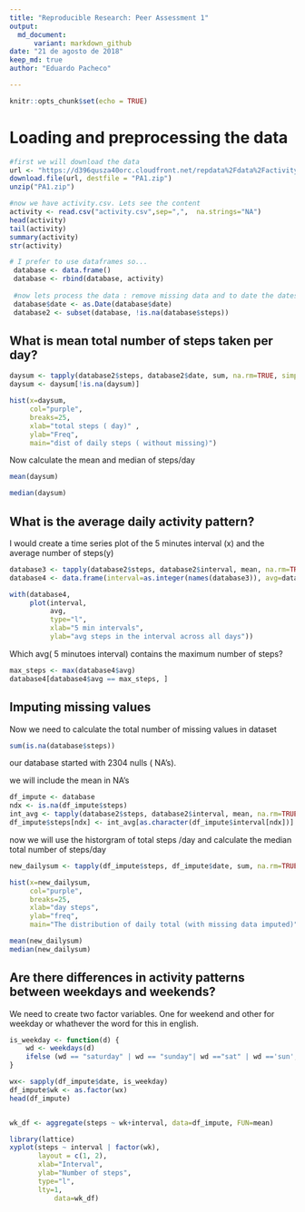 ```yaml
---
title: "Reproducible Research: Peer Assessment 1"
output: 
  md_document:
      variant: markdown_github
date: "21 de agosto de 2018"
keep_md: true
author: "Eduardo Pacheco"

---
```

```r

knitr::opts_chunk$set(echo = TRUE)

```

# Loading and preprocessing the data

```r

#first we will download the data
url <- "https://d396qusza40orc.cloudfront.net/repdata%2Fdata%2Factivity.zip"
download.file(url, destfile = "PA1.zip")
unzip("PA1.zip")

#now we have activity.csv. Lets see the content
activity <- read.csv("activity.csv",sep=",",  na.strings="NA")
head(activity)
tail(activity)
summary(activity)
str(activity)

# I prefer to use dataframes so...
 database <- data.frame()
 database <- rbind(database, activity)
 
 #now lets process the data : remove missing data and to date the dates
 database$date <- as.Date(database$date)
 database2 <- subset(database, !is.na(database$steps))

```

## What is mean total number of steps taken per day?


```r
daysum <- tapply(database2$steps, database2$date, sum, na.rm=TRUE, simplify=T)
daysum <- daysum[!is.na(daysum)]

hist(x=daysum,
     col="purple",
     breaks=25,
     xlab="total steps ( day)" ,
     ylab="Freq",
     main="dist of daily steps ( without missing)")
```

Now calculate the mean and median of steps/day

```r
mean(daysum)

median(daysum)
```


## What is the average daily activity pattern?
I would create a time series plot  of the 5 minutes interval (x) and the average number of steps(y)

```r
database3 <- tapply(database2$steps, database2$interval, mean, na.rm=TRUE, simplify=T)
database4 <- data.frame(interval=as.integer(names(database3)), avg=database3)

with(database4,
     plot(interval,
          avg,
          type="l",
          xlab="5 min intervals",
          ylab="avg steps in the interval across all days"))
```

Which avg( 5 minutoes interval) contains the maximum number of steps?

```r
max_steps <- max(database4$avg)
database4[database4$avg == max_steps, ]
```


## Imputing missing values
Now we need to calculate the total number of missing values in dataset
```r
sum(is.na(database$steps))
```

our database started with 2304 nulls ( NA's).

we will include the mean in NA's
```r
df_impute <- database
ndx <- is.na(df_impute$steps)
int_avg <- tapply(database2$steps, database2$interval, mean, na.rm=TRUE, simplify=T)
df_impute$steps[ndx] <- int_avg[as.character(df_impute$interval[ndx])]
```
now we will use the historgram of total steps /day and calculate the median total number of steps/day
```r
new_dailysum <- tapply(df_impute$steps, df_impute$date, sum, na.rm=TRUE, simplify=T)

hist(x=new_dailysum,
     col="purple",
     breaks=25,
     xlab="day steps",
     ylab="freq",
     main="The distribution of daily total (with missing data imputed)")
```

```r
mean(new_dailysum)
median(new_dailysum)
```


## Are there differences in activity patterns between weekdays and weekends?

We need to create two factor variables. One for weekend and other for weekday or whathever the word for this in english. 

```r
is_weekday <- function(d) {
    wd <- weekdays(d)
    ifelse (wd == "saturday" | wd == "sunday"| wd =="sat" | wd =='sun', "weekend", "weekday")
}

wx<- sapply(df_impute$date, is_weekday)
df_impute$wk <- as.factor(wx)
head(df_impute)



```


```r
wk_df <- aggregate(steps ~ wk+interval, data=df_impute, FUN=mean)

library(lattice)
xyplot(steps ~ interval | factor(wk),
       layout = c(1, 2),
       xlab="Interval",
       ylab="Number of steps",
       type="l",
       lty=1,
           data=wk_df)
```

